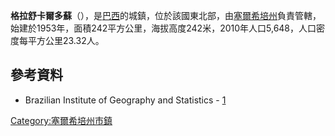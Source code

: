 {{coord|10|13|37|S|37|11|52|W|scale:30000|display=title}}

'''格拉舒卡爾多蘇'''（{{lang-pt|Graccho Cardoso}}），是[[巴西|巴西]]的城鎮，位於該國東北部，由[[塞爾希培州|塞爾希培州]]負責管轄，始建於1953年，面積242平方公里，海拔高度242米，2010年人口5,648，人口密度每平方公里23.32人。

==參考資料==
*Brazilian Institute of Geography and Statistics - [https://web.archive.org/web/20080611095922/http://www.ibge.gov.br/cidadesat/default.php]

{{Brazil-geo-stub}}
{{塞爾希培州市鎮}}
[[Category:塞爾希培州市鎮|Category:塞爾希培州市鎮]]
